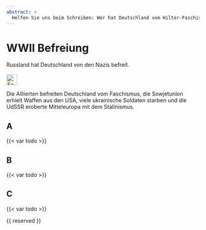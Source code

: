 ```yaml
---
abstract: > 
  Helfen Sie uns beim Schreiben: Wer hat Deutschland vom Hilter-Faschismus befreit? Wussten Sie, dass die USA die Sowjetunion mit Waffen und sogar Brot versorgt haben? Lesen Sie weiter.
---
```


# WWII Befreiung {#sec-ww2-liberation}

::: {.callout-caution title="Mythos"}
Russland hat Deutschland von den Nazis befreit.
[<br></br>![Search for topic in EUvsDisinfo](../all_common_img/EUvsDisinfo_400x240.jpg){height=2em}](https://euvsdisinfo.eu/disinformation-cases/?text=WWII%20(liberation%7Cliberate)&sort=relevance)
:::

::: {.callout-tip title="Wahrheit"}
Die Alliierten befreiten Deutschland vom Faschismus, die Sowjetunion erhielt Waffen aus den USA, viele ukrainische Soldaten starben und die UdSSR eroberte Mitteleuropa mit dem Stalinismus.
:::

## A

{{< var todo >}}

## B

{{< var todo >}}

## C

{{< var todo >}}

{{ reserved }}
